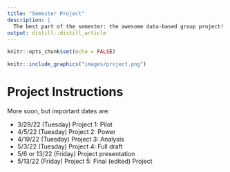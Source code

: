 ```yaml
---
title: "Semester Project"
description: |
  The best part of the semester: the awesome data-based group project!
output: distill::distill_article
---
```


```r
knitr::opts_chunk$set(echo = FALSE)
```

```r
knitr::include_graphics("images/project.png")
```

# Project Instructions

More soon, but important dates are:

* 3/29/22 (Tuesday) Project 1: Pilot  
* 4/5/22 (Tuesday) Project 2: Power  
* 4/19/22 (Tuesday) Project 3: Analysis  
* 5/3/22 (Tuesday) Project 4: Full draft  
* 5/6 or 13/22 (Friday) Project presentation  
* 5/13/22 (Friday) Project 5: Final (edited) Project  

